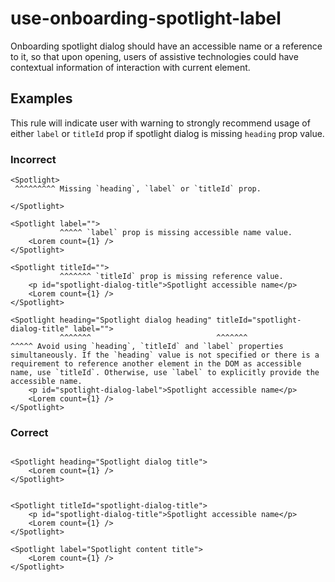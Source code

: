 # use-onboarding-spotlight-label

Onboarding spotlight dialog should have an accessible name or a reference to it, so that upon
opening, users of assistive technologies could have contextual information of interaction with
current element.

## Examples

This rule will indicate user with warning to strongly recommend usage of either `label` or `titleId`
prop if spotlight dialog is missing `heading` prop value.

### Incorrect

```tsx
<Spotlight>
 ^^^^^^^^^ Missing `heading`, `label` or `titleId` prop.

</Spotlight>

<Spotlight label="">
           ^^^^^ `label` prop is missing accessible name value.
	<Lorem count={1} />
</Spotlight>

<Spotlight titleId="">
           ^^^^^^^ `titleId` prop is missing reference value.
	<p id="spotlight-dialog-title">Spotlight accessible name</p>
	<Lorem count={1} />
</Spotlight>

<Spotlight heading="Spotlight dialog heading" titleId="spotlight-dialog-title" label="">
           ^^^^^^^                            ^^^^^^^                          ^^^^^ Avoid using `heading`, `titleId` and `label` properties simultaneously. If the `heading` value is not specified or there is a requirement to reference another element in the DOM as accessible name, use `titleId`. Otherwise, use `label` to explicitly provide the accessible name.
	<p id="spotlight-dialog-label">Spotlight accessible name</p>
	<Lorem count={1} />
</Spotlight>
```

### Correct

```tsx

<Spotlight heading="Spotlight dialog title">
	<Lorem count={1} />
</Spotlight>


<Spotlight titleId="spotlight-dialog-title">
	<p id="spotlight-dialog-title">Spotlight accessible name</p>
	<Lorem count={1} />
</Spotlight>

<Spotlight label="Spotlight content title">
	<Lorem count={1} />
</Spotlight>
```
